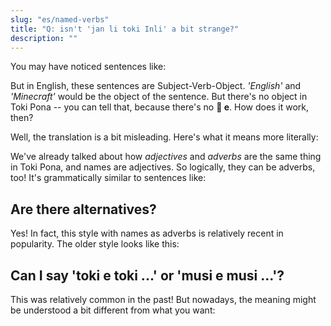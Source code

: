 ```yaml
---
slug: "es/named-verbs"
title: "Q: isn't 'jan li toki Inli' a bit strange?"
description: ""
---
```



You may have noticed sentences like:

<List>
  <Sentence sl="jan li toki Inli." m="The person speaks English." />
  <Sentence sl="jan li musi Manka." m="The person plays Minecraft." />
</List>

But in English, these sentences are Subject-Verb-Object. *'English'* and *'Minecraft'* would be the object of the sentence. But there's no object in Toki Pona -- you can tell that, because there's no **󱤉 e**. How does it work, then?

Well, the translation is a bit misleading. Here's what it means more literally:

<List>
  <Sentence sl="jan li toki Inli." m="The person speaks English-ly." />
  <Sentence sl="jan li musi Manka." m="The person plays Minecraft-ly." />
</List>

We've already talked about how *adjectives* and *adverbs* are the same thing in Toki Pona, and names are adjectives. So logically, they can be adverbs, too! It's grammatically similar to sentences like:

<List>
  <Sentence sl="jan li toki suwi." m="The person speaks adorably." />
  <Sentence sl="jan li musi pona." m="The person plays well." />
</List>

## Are there alternatives?

Yes! In fact, this style with names as adverbs is relatively recent in popularity. The older style looks like this:

<List>
  <Sentence sl="jan li toki lon toki Inli." m="The person speaks in English." />
  <Sentence sl="jan li toki kepeken toki Inli." m="The person speaks by means of English." />
  <Sentence sl="jan li musi lon musi Manka." m="The person has fun in Minecraft." />
  <Sentence sl="jan li musi kepeken musi Manka." m="The person has fun by means of Minecraft." />
</List>

## Can I say 'toki e toki ...' or 'musi e musi ...'?

This was relatively common in the past! But nowadays, the meaning might be understood a bit different from what you want:

<List>
  <Sentence sl="jan li toki e toki Inli." m="The person speaks about English.<br />(makes sense, but in a different situation)" />
  <Sentence sl="jan li musi e musi Manka." m="The person entertains Minecraft. (???)" />
</List>
